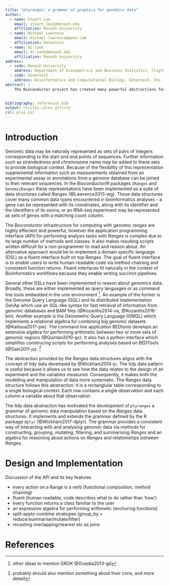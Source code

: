 ```yaml
---
title: "plyranges: a grammar of graphics for genomics data" 
author:
  - name: Stuart Lee
    email: stuart.lee1@monash.edu
    affiliation: Monash University
  - name: Michael Lawrence
    email: michael.lawrence@gene.com
    affiliation: Genentech
  - name: Di Cook
    email: di.cook@monash.edu
    affiliation: Monash University
address:
  - code: Monash University
    address: Department of Econometrics and Business Statistics, Clayton, Victoria, Australia
  - code: Genentech
    address: Bioinformatics and Computational Biology, Genentech, Inc., South San Francisco, California, United States of America 
abstract: |
    The Bioconductor project has created many powerful abstractions for reasoning about genomics data, such as the _Ranges_ data structures for representing genomic intervals. By recognising that these data structures follow 'tidy' data principles we have created a grammar of genomic data manipulation that defines verbs for performing actions on and between genomic interval data. This grammar simplifies performing common genomic data analysis tasks via method chaining, type consistency and results in creating human readable pipelines. We have implemented this grammar as an Bioconductor/R package called plyranges.
  

bibliography: references.bib
output: rticles::plos_article
csl: plos.csl
---
```


# Introduction

Genomic data may be naturally represented as sets of pairs of integers 
corresponding to the start and end points of sequences. Further information
such as strandedness and chromosome name may be added to these sets to 
provide biological context. Because of the flexibility of this representation 
supplemental information such as measurements obtained from an experimental 
assay or annotations from a genome database can be joined to their relevant
sequences. In the Bioconductor/R packages `IRanges` and `GenomicRanges` these representations have been implemented as a suite of data structures called _Ranges_ (@Lawrence2013-wg). These data structures cover many common data types encountered in bioinformatics analyses - a gene can be represented with its coordinates, along with its identifier and the identifiers of its exons; or
an RNA-seq experiment may be represented as sets of genes with a matching count column.

The Bioconductor infrastructure for computing with genomic ranges are highly 
effecient and powerful, however the application programming interface (API) for performing analysis tasks with _Ranges_ is complex due to its large number of
methods and classes. It also makes resulting scripts written 
difficult for a non-programmer to read and reason about. An alternative approach 
would be to implement a domain specific language (DSL) as a fluent interface 
built on top _Ranges_. The goal of fluent interface is to enable users to write 
human-readable code via method chaining and consistent function returns. Fluent 
interfaces fit naturally in the context of Bioinformatics workflows because they 
enable writing succinct pipelines.

Several other DSLs have been implemented to reason about genomics data. Broadly, 
these are either implemented as query languages or as command line tools 
embedded in the unix environment ^[other ideas to mention GROK @Ovaska2013-gd]. An example of the former is the Genome Query Language (GQL) and its distributed 
implementation GenAp which use an SQL-like syntax for fast retrieval of 
information from genomic databases and BAM files (@Kozanitis2014-va, @Kozanitis2016-bm). 
Another  example is the Genometric Query Language (GMQL) which implements a relational algebra for combining big genomic datasets (@Kaitoua2017-pw).  The command line application 
BEDtools develops an extensive algebra for performing arithmetic between two or 
more sets of genomic regions  (@Quinlan2010-gc). It also has a python interface 
which simplifies construcing scripts for performing analyses based on BEDTools  (@Dale2011-js). ^[probably should also mention something about their cons, and more detaiil]

The abstraction provided by the _Ranges_ data structures aligns with the concept
of tidy data developed by @Wickham2014-jc. The tidy data pattern is useful because it allows us to see how the data relates to the design of an experiment
and the variables measured. Consequently, it makes both the modelling and manipulation of data more systematic. The _Ranges_ data structure follows this abstraction: it is a rectanglular table corresponding to a single biological context. Each row contains a single observation and each column a variable about that observation. 

The tidy data abstraction has motivated the development of `plyranges`
a grammar of genomic data manipulation based on the _Ranges_ data structures. It
implements and extends the grammar defined by the R package `dplyr` (@Wickham2017-dplyr). The grammar provides a consistent way of interacting with and analysing genomic data via methods for constructing, grouping, mutating, filtering, and summarising _Ranges_ and an algebra for reasoning about actions on _Ranges_ and relationships between _Ranges_.

# Design and Implementation

Discussion of the API and its key features

- every action on a Range is a verb (functional composition, method chaining)
- fluent (human readable, code describes what to do rather than 'how')
- every function returns a class familiar to the user
- an expressive algebra for performing arithmetic (anchoring functions)
- split-apply-combine strategies (group_by + reduce/summarise/mutate/filter)
- recasting overlapping/nearest etc as joins

# References {#references .unnumbered}
